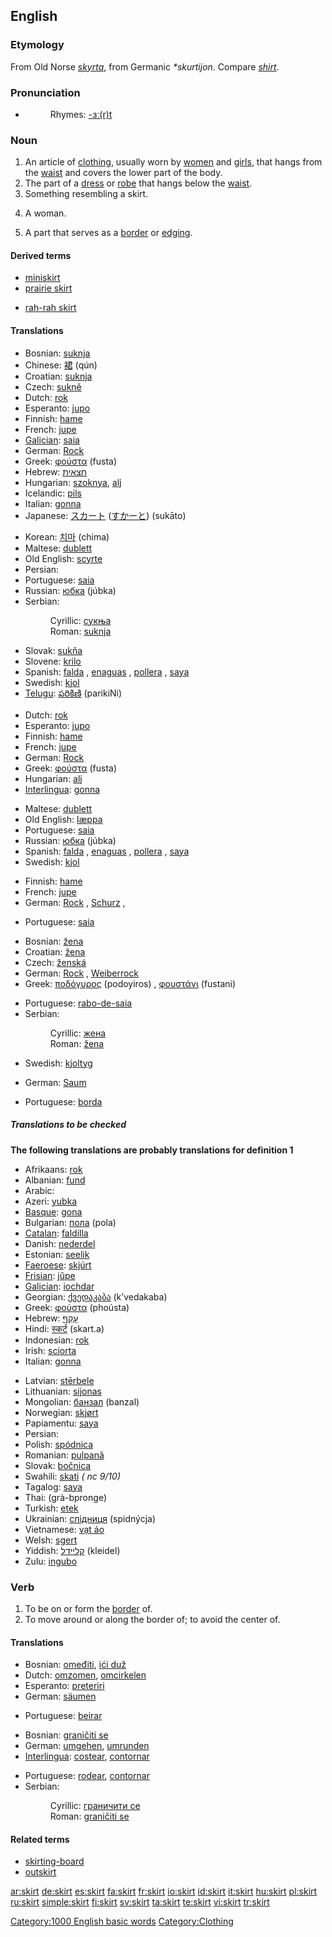 ==English==

===Etymology===
From Old Norse ''[[skyrta]]'', from Germanic ''*skurtijon''.  Compare ''[[shirt]]''.

===Pronunciation===
* {{audio|en-us-skirt.ogg|Audio (US)}}
*: Rhymes: [[Rhymes:English:-ɜː(r)t|-ɜː(r)t]]

===Noun===
{{en-noun}}

# An article of [[clothing]], usually worn by [[woman|women]] and [[girl]]s, that hangs from the [[waist]] and covers the lower part of the body.
# The part of a [[dress]] or [[robe]] that hangs below the [[waist]].
# Something resembling a skirt.
# {{slang}} A woman.
# A part that serves as a [[border]] or [[edging]].

====Derived terms====
{{top}}
* [[miniskirt]]
* [[prairie skirt]]
{{mid}}
* [[rah-rah skirt]]
{{bottom}}

====Translations====
{{trans-top|clothing}}
* Bosnian: [[suknja#Bosnian|suknja]] {{f}}
* Chinese: [[裙]] (qún)
* Croatian: [[suknja#Croatian|suknja]] {{f}}
* Czech: [[sukně]] {{f}}
* Dutch: [[rok]] {{m}}
* Esperanto: [[jupo]]
* Finnish: [[hame]]
* French: [[jupe]] {{f}}
* [[Galician]]: [[saia]] {{f}}
* German: [[Rock]] {{m}}
* Greek: [[φούστα]] (fusta) {{f}}
* Hebrew: [[חצאית]] {{f}}
* Hungarian: [[szoknya]], [[alj]]
* Icelandic: [[pils]] {{n}}
* Italian: [[gonna]]
* Japanese: [[スカート]] ([[すかーと]]) (sukāto)
{{trans-mid}}
* Korean: [[치마]] (chima)
* Maltese: [[dublett]] {{m}}
* Old English: [[scyrte]] {{f}}
* Persian: {{FAchar|[[دامن دوخت]]}}
* Portuguese: [[saia]] {{f}}
* Russian: [[юбка]] (júbka) {{f}}
* Serbian:
*: Cyrillic: [[сукња#Serbian|сукња]] {{f}}
*: Roman: [[suknja#Serbian|suknja]] {{f}}
* Slovak: [[sukňa]] {{f}}
* Slovene: [[krilo]] {{n}}
* Spanish: [[falda]] {{f}}, [[enaguas]] {{f|p}} {{italbrac|Costa Rica|Nicaragua}}, [[pollera]] {{f}} {{italbrac|Argentina|Chile|Paraguay|Uruguay}}, [[saya]] {{f}} {{italbrac|Cuba}}
* Swedish: [[kjol]] {{c}}
* [[Telugu]]: [[పరికిణి]] (parikiNi)
{{trans-bottom}}

{{trans-top|part of dress}}
* Dutch: [[rok]] {{m}}
* Esperanto: [[jupo]]
* Finnish: [[hame]]
* French: [[jupe]] {{f}}
* German: [[Rock]] {{m}}
* Greek: [[φούστα]] (fusta) {{f}}
* Hungarian: [[alj]]
* [[Interlingua]]: [[gonna]]
{{trans-mid}}
* Maltese: [[dublett]] {{m}}
* Old English: [[læppa]] {{m}}
* Portuguese: [[saia]] {{f}}
* Russian: [[юбка]] (júbka) {{f}}
* Spanish: [[falda]] {{f}}, [[enaguas]] {{f|p}} {{italbrac|Costa Rica|Nicaragua}}, [[pollera]] {{f}} {{italbrac|Argentina|Chile|Paraguay|Uruguay}}, [[saya]] {{f}} {{italbrac|Cuba}}
* Swedish: [[kjol]] {{c}}
{{trans-bottom}}

{{trans-top|something resembling a skirt}}
* Finnish: [[hame]]
* French: [[jupe]] {{f}}
* German: [[Rock]] {{m}}, [[Schurz]] {{m}},
{{trans-mid}}
* Portuguese: [[saia]] {{f}}
{{trans-bottom}}

{{trans-top|slang for woman}}
* Bosnian: [[žena#Bosnian|žena]] {{f}}
* Croatian: [[žena#Croatian|žena]] {{f}}
* Czech: [[ženská]] {{f}}
* German: [[Rock]] {{m}}, [[Weiberrock]] {{m}}
* Greek: [[ποδόγυρος]] (podoyiros) {{m}}, [[φουστάνι]] (fustani) {{f}}
{{trans-mid}}
* Portuguese: [[rabo-de-saia]] {{m}}
* Serbian:
*: Cyrillic: [[жена#Serbian|жена]] {{f}}
*: Roman: [[žena#Serbian|žena]] {{f}}
* Swedish: [[kjoltyg]] {{n}}
{{trans-bottom}}

{{trans-top|border}}
* German: [[Saum]] {{m}}
{{trans-mid}}
* Portuguese: [[borda]] {{f}}
{{trans-bottom}}

=====Translations to be checked=====
'''The following translations are probably translations for definition 1'''
{{top}}
* Afrikaans: [[rok]]
* Albanian: [[fund]] {{g|Albanian}}
* Arabic: {{ARchar|[[التنورة]]}} {{f}}
* Azeri: [[yubka]]
* [[Basque]]: [[gona]]
* Bulgarian: [[пола]] (pola) {{f}}
* [[Catalan]]: [[faldilla]] {{f}}
* Danish: [[nederdel]] {{g|Danish}}
* Estonian: [[seelik]]
* [[Faeroese]]: [[skjúrt]] {{g|Faeroese}}
* [[Frisian]]: [[jûpe]] {{f}}
* [[Galician]]: [[iochdar]] {{m}}
* Georgian: [[ქვედაკაბა]] (k’vedakaba)
* Greek: [[φούστα]] (phoústa) {{f}}
* Hebrew: [[עקף|עָקַף]] {{m}}
* Hindi: [[स्कर्ट]] (skart.a)
* Indonesian: [[rok]]
* Irish: [[sciorta]] {{g|Irish}}
* Italian: [[gonna]] {{f}}
{{mid}}
* Latvian: [[stērbele]] {{g|Latvian}}
* Lithuanian: [[sijonas]]
* Mongolian: [[банзал]] (banzal)
* Norwegian: [[skjørt]]
* Papiamentu: [[saya]]
* Persian: {{FAchar|[[دامن دوخت]]}}
* Polish: [[spódnica]] {{f}}
* Romanian: [[pulpană]] {{f}}
* Slovak: [[bočnica]] {{f}}
* Swahili: [[skati]] ''( nc 9/10)''
* Tagalog: [[saya]]
* Thai: {{THchar|[[กระโปรง]]}} (grà-bpronge)
* Turkish: [[etek]]
* Ukrainian: [[спідниця]] (spidnýcja) {{f}}
* Vietnamese: [[vạt áo]]
* Welsh: [[sgert]]
* Yiddish: [[קליידל]] (kleidel) {{n}}
* Zulu: [[ingubo]]
{{bottom}}

===Verb===
{{en-verb}}

# To be on or form the [[border]] of.
# To move around or along the border of; to avoid the center of.

====Translations====
{{top}}
* Bosnian: [[omeđiti]], [[ići duž]]
* Dutch: [[omzomen]], [[omcirkelen]]
* Esperanto: [[preteriri]]
* German: [[säumen]]
{{mid}}
* Portuguese: [[beirar]]
{{bottom}}

{{trans-top|to be on or from the border of}}
* Bosnian: [[graničiti se]]
* German: [[umgehen]], [[umrunden]]
* [[Interlingua]]: [[costear]], [[contornar]]
{{trans-mid}}
* Portuguese: [[rodear]], [[contornar]]
* Serbian:
*: Cyrillic: [[граничити се]]
*: Roman: [[graničiti se]]
{{trans-bottom}}

====Related terms====
* [[skirting-board]]
* [[outskirt]]

[[Category:1000 English basic words]]
[[Category:Clothing]]

[[ar:skirt]]
[[de:skirt]]
[[es:skirt]]
[[fa:skirt]]
[[fr:skirt]]
[[io:skirt]]
[[id:skirt]]
[[it:skirt]]
[[hu:skirt]]
[[pl:skirt]]
[[ru:skirt]]
[[simple:skirt]]
[[fi:skirt]]
[[sv:skirt]]
[[ta:skirt]]
[[te:skirt]]
[[vi:skirt]]
[[tr:skirt]]